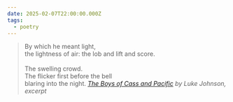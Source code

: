 ```yaml
---
date: 2025-02-07T22:00:00.000Z
tags:
  - poetry
---
```

> By which he meant light,<br/>
> the lightness of air: the lob and lift and score.<br/><br/>
> The swelling crowd.<br/>
> The flicker first before the bell<br/>
> blaring into the night.
> <cite><i>[The Boys of Cass and Pacific](https://poems.com/poem/the-boys-of-cass-and-pacific)</i> by Luke Johnson, excerpt</cite>
